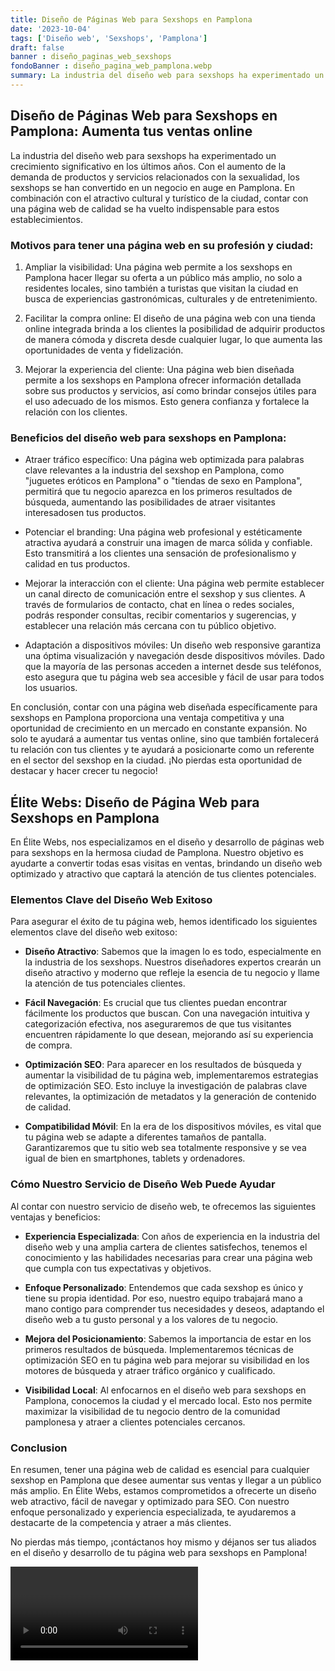 ```yaml
---
title: Diseño de Páginas Web para Sexshops en Pamplona
date: '2023-10-04'
tags: ['Diseño web', 'Sexshops', 'Pamplona']
draft: false
banner : diseño_paginas_web_sexshops
fondoBanner : diseño_pagina_web_pamplona.webp
summary: La industria del diseño web para sexshops ha experimentado un crecimiento significativo en los últimos años. Con el aumento de la demanda de productos y servicios relacionados con la sexualidad, los sexshops se han convertido en un negocio en auge en Pamplona. En combinación con el atractivo cultural y turístico de la ciudad, contar con una página web de calidad se ha vuelto indispensable para estos establecimientos. 
---
```


## Diseño de Páginas Web para Sexshops en Pamplona: Aumenta tus ventas online

La industria del diseño web para sexshops ha experimentado un crecimiento significativo en los últimos años. Con el aumento de la demanda de productos y servicios relacionados con la sexualidad, los sexshops se han convertido en un negocio en auge en Pamplona. En combinación con el atractivo cultural y turístico de la ciudad, contar con una página web de calidad se ha vuelto indispensable para estos establecimientos. 

### Motivos para tener una página web en su profesión y ciudad:

1. Ampliar la visibilidad: Una página web permite a los sexshops en Pamplona hacer llegar su oferta a un público más amplio, no solo a residentes locales, sino también a turistas que visitan la ciudad en busca de experiencias gastronómicas, culturales y de entretenimiento.

2. Facilitar la compra online: El diseño de una página web con una tienda online integrada brinda a los clientes la posibilidad de adquirir productos de manera cómoda y discreta desde cualquier lugar, lo que aumenta las oportunidades de venta y fidelización.

3. Mejorar la experiencia del cliente: Una página web bien diseñada permite a los sexshops en Pamplona ofrecer información detallada sobre sus productos y servicios, así como brindar consejos útiles para el uso adecuado de los mismos. Esto genera confianza y fortalece la relación con los clientes.

### Beneficios del diseño web para sexshops en Pamplona:

- Atraer tráfico específico: Una página web optimizada para palabras clave relevantes a la industria del sexshop en Pamplona, como "juguetes eróticos en Pamplona" o "tiendas de sexo en Pamplona", permitirá que tu negocio aparezca en los primeros resultados de búsqueda, aumentando las posibilidades de atraer visitantes interesados ​​en tus productos.

- Potenciar el branding: Una página web profesional y estéticamente atractiva ayudará a construir una imagen de marca sólida y confiable. Esto transmitirá a los clientes una sensación de profesionalismo y calidad en tus productos.

- Mejorar la interacción con el cliente: Una página web permite establecer un canal directo de comunicación entre el sexshop y sus clientes. A través de formularios de contacto, chat en línea o redes sociales, podrás responder consultas, recibir comentarios y sugerencias, y establecer una relación más cercana con tu público objetivo.

- Adaptación a dispositivos móviles: Un diseño web responsive garantiza una óptima visualización y navegación desde dispositivos móviles. Dado que la mayoría de las personas acceden a internet desde sus teléfonos, esto asegura que tu página web sea accesible y fácil de usar para todos los usuarios.

En conclusión, contar con una página web diseñada específicamente para sexshops en Pamplona proporciona una ventaja competitiva y una oportunidad de crecimiento en un mercado en constante expansión. No solo te ayudará a aumentar tus ventas online, sino que también fortalecerá tu relación con tus clientes y te ayudará a posicionarte como un referente en el sector del sexshop en la ciudad. ¡No pierdas esta oportunidad de destacar y hacer crecer tu negocio!

<GifSeo />

<Cta />

## Élite Webs: Diseño de Página Web para Sexshops en Pamplona

En Élite Webs, nos especializamos en el diseño y desarrollo de páginas web para sexshops en la hermosa ciudad de Pamplona. Nuestro objetivo es ayudarte a convertir todas esas visitas en ventas, brindando un diseño web optimizado y atractivo que captará la atención de tus clientes potenciales. 

### Elementos Clave del Diseño Web Exitoso

Para asegurar el éxito de tu página web, hemos identificado los siguientes elementos clave del diseño web exitoso:

- **Diseño Atractivo**: Sabemos que la imagen lo es todo, especialmente en la industria de los sexshops. Nuestros diseñadores expertos crearán un diseño atractivo y moderno que refleje la esencia de tu negocio y llame la atención de tus potenciales clientes.

- **Fácil Navegación**: Es crucial que tus clientes puedan encontrar fácilmente los productos que buscan. Con una navegación intuitiva y categorización efectiva, nos aseguraremos de que tus visitantes encuentren rápidamente lo que desean, mejorando así su experiencia de compra.

- **Optimización SEO**: Para aparecer en los resultados de búsqueda y aumentar la visibilidad de tu página web, implementaremos estrategias de optimización SEO. Esto incluye la investigación de palabras clave relevantes, la optimización de metadatos y la generación de contenido de calidad.

- **Compatibilidad Móvil**: En la era de los dispositivos móviles, es vital que tu página web se adapte a diferentes tamaños de pantalla. Garantizaremos que tu sitio web sea totalmente responsive y se vea igual de bien en smartphones, tablets y ordenadores.

### Cómo Nuestro Servicio de Diseño Web Puede Ayudar

Al contar con nuestro servicio de diseño web, te ofrecemos las siguientes ventajas y beneficios:

- **Experiencia Especializada**: Con años de experiencia en la industria del diseño web y una amplia cartera de clientes satisfechos, tenemos el conocimiento y las habilidades necesarias para crear una página web que cumpla con tus expectativas y objetivos.

- **Enfoque Personalizado**: Entendemos que cada sexshop es único y tiene su propia identidad. Por eso, nuestro equipo trabajará mano a mano contigo para comprender tus necesidades y deseos, adaptando el diseño web a tu gusto personal y a los valores de tu negocio.

- **Mejora del Posicionamiento**: Sabemos la importancia de estar en los primeros resultados de búsqueda. Implementaremos técnicas de optimización SEO en tu página web para mejorar su visibilidad en los motores de búsqueda y atraer tráfico orgánico y cualificado.

- **Visibilidad Local**: Al enfocarnos en el diseño web para sexshops en Pamplona, conocemos la ciudad y el mercado local. Esto nos permite maximizar la visibilidad de tu negocio dentro de la comunidad pamplonesa y atraer a clientes potenciales cercanos.

### Conclusion

En resumen, tener una página web de calidad es esencial para cualquier sexshop en Pamplona que desee aumentar sus ventas y llegar a un público más amplio. En Élite Webs, estamos comprometidos a ofrecerte un diseño web atractivo, fácil de navegar y optimizado para SEO. Con nuestro enfoque personalizado y experiencia especializada, te ayudaremos a destacarte de la competencia y atraer a más clientes.

No pierdas más tiempo, ¡contáctanos hoy mismo y déjanos ser tus aliados en el diseño y desarrollo de tu página web para sexshops en Pamplona!

<Video />

<CtaBot job='Sexshops' city='Pamplona'/>

<Gmaps query='Pamplona+españa+maps' />